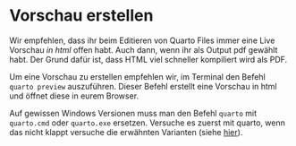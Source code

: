 # Vorschau erstellen

Wir empfehlen, dass ihr beim Editieren von Quarto Files immer eine Live Vorschau *in html* offen habt. Auch dann, wenn ihr als Output pdf gewählt habt. Der Grund dafür ist, dass HTML viel schneller kompiliert wird als PDF. 

Um eine Vorschau zu erstellen empfehlen wir, im Terminal den Befehl `quarto preview` auszuführen. Dieser Befehl erstellt eine Vorschau in html und öffnet diese in eurem Browser.

::::{.content-hidden when-profile="statistik"}
:::{.callout-note}

Auf gewissen Windows Versionen muss man den Befehl `quarto` mit `quarto.cmd` oder `quarto.exe` ersetzen. Versuche es zuerst mit quarto, wenn das nicht klappt versuche die erwähnten Varianten (siehe [hier](https://community.rstudio.com/t/bash-quarto-command-not-found/144187/2)).

:::
::::
